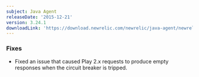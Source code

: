 ```yaml
---
subject: Java Agent
releaseDate: '2015-12-21'
version: 3.24.1
downloadLink: 'https://download.newrelic.com/newrelic/java-agent/newrelic-agent/3.24.1/'
---
```


### Fixes

* Fixed an issue that caused Play 2.x requests to produce empty responses when the circuit breaker is tripped.
